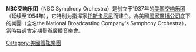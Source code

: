 {{Expand language|1=en|time=2022-03-01T05:54:00+00:00}}
'''NBC交响乐团'''（NBC Symphony Orchestra）是创立于1937年的[[美国|美国]][[交响乐团|交响乐团]]（延续至1954年），它特别为指挥家[[托斯卡尼尼|托斯卡尼尼]]而建立。為美國[[國家廣播公司|國家廣播公司]]底下的樂團（全名the National Broadcasting Company's Symphony Orchestra），當時每週會定期舉辦廣播音樂會。

{{Authority control}}
[[Category:美國管弦樂團|Category:美國管弦樂團]]